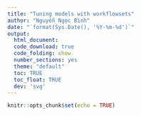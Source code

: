 ```yaml
---
title: "Tuning models with workflowsets"
author: "Nguyễn Ngọc Bình"
date: "`format(Sys.Date(), '%Y-%m-%d')`"
output: 
  html_document:
  code_download: true
  code_folding: show
  number_sections: yes
  theme: "default"
  toc: TRUE
  toc_float: TRUE
  dev: 'svg'
---
```


```r
knitr::opts_chunk$set(echo = TRUE)
```



